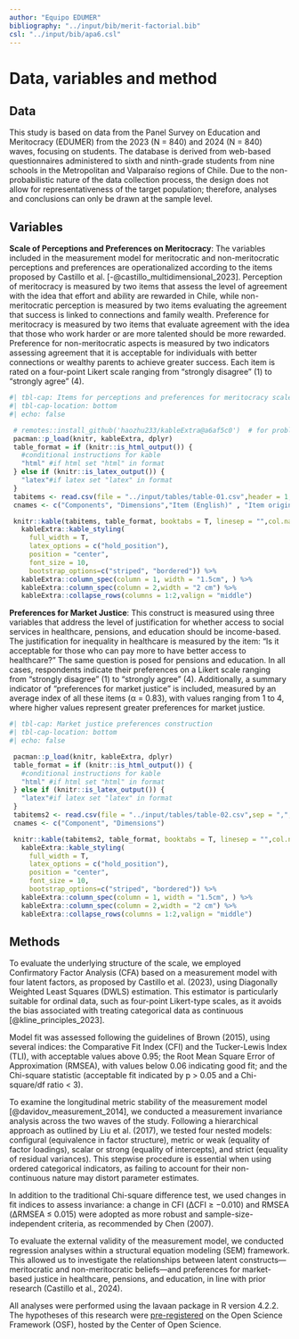 ```yaml
---
author: "Equipo EDUMER"
bibliography: "../input/bib/merit-factorial.bib"
csl: "../input/bib/apa6.csl"
---
```


# Data, variables and method

## Data

This study is based on data from the Panel Survey on Education and Meritocracy (EDUMER) from the 2023 (N = 840) and 2024 (N = 840) waves, focusing on students. The database is derived from web-based questionnaires administered to sixth and ninth-grade students from nine schools in the Metropolitan and Valparaíso regions of Chile. Due to the non-probabilistic nature of the data collection process, the design does not allow for representativeness of the target population; therefore, analyses and conclusions can only be drawn at the sample level.

## Variables

**Scale of Perceptions and Preferences on Meritocracy**: The variables included in the measurement model for meritocratic and non-meritocratic perceptions and preferences are operationalized according to the items proposed by Castillo et al. [-@castillo_multidimensional_2023]. Perception of meritocracy is measured by two items that assess the level of agreement with the idea that effort and ability are rewarded in Chile, while non-meritocratic perception is measured by two items evaluating the agreement that success is linked to connections and family wealth. Preference for meritocracy is measured by two items that evaluate agreement with the idea that those who work harder or are more talented should be more rewarded. Preference for non-meritocratic aspects is measured by two indicators assessing agreement that it is acceptable for individuals with better connections or wealthy parents to achieve greater success. Each item is rated on a four-point Likert scale ranging from "strongly disagree" (1) to "strongly agree" (4).

```r
#| tbl-cap: Items for perceptions and preferences for meritocracy scale
#| tbl-cap-location: bottom
#| echo: false

 # remotes::install_github('haozhu233/kableExtra@a6af5c0')  # for problems with collapse_rows()
 pacman::p_load(knitr, kableExtra, dplyr)
 table_format = if (knitr::is_html_output()) {
   #conditional instructions for kable
   "html" #if html set "html" in format
 } else if (knitr::is_latex_output()) {
   "latex"#if latex set "latex" in format
 }
 tabitems <- read.csv(file = "../input/tables/table-01.csv",header = 1,sep = ",",encoding = "UTF-8") # call file  generated externally for the table
 cnames <- c("Components", "Dimensions","Item (English)" , "Item original (Spanish)")

 knitr::kable(tabitems, table_format, booktabs = T, linesep = "",col.names = cnames) %>%
   kableExtra::kable_styling(
     full_width = T,
     latex_options = c("hold_position"),
     position = "center",
     font_size = 10,
     bootstrap_options=c("striped", "bordered")) %>%
   kableExtra::column_spec(column = 1, width = "1.5cm", ) %>%
   kableExtra::column_spec(column = 2,width = "2 cm") %>%
   kableExtra::collapse_rows(columns = 1:2,valign = "middle")
```


**Preferences for Market Justice**: This construct is measured using three variables that address the level of justification for whether access to social services in healthcare, pensions, and education should be income-based. The justification for inequality in healthcare is measured by the item: "Is it acceptable for those who can pay more to have better access to healthcare?" The same question is posed for pensions and education. In all cases, respondents indicate their preferences on a Likert scale ranging from "strongly disagree" (1) to "strongly agree" (4). Additionally, a summary indicator of "preferences for market justice" is included, measured by an average index of all these items (α = 0.83), with values ranging from 1 to 4, where higher values represent greater preferences for market justice.

```r
#| tbl-cap: Market justice preferences construction
#| tbl-cap-location: bottom
#| echo: false

 pacman::p_load(knitr, kableExtra, dplyr)
 table_format = if (knitr::is_html_output()) {
   #conditional instructions for kable
   "html" #if html set "html" in format
 } else if (knitr::is_latex_output()) {
   "latex"#if latex set "latex" in format
 }
 tabitems2 <- read.csv(file = "../input/tables/table-02.csv",sep = ",",encoding = "UTF-8") # call file  generated externally for the table
 cnames <- c("Component", "Dimensions")

 knitr::kable(tabitems2, table_format, booktabs = T, linesep = "",col.names = cnames) %>%
   kableExtra::kable_styling(
     full_width = T,
     latex_options = c("hold_position"),
     position = "center",
     font_size = 10,
     bootstrap_options=c("striped", "bordered")) %>%
   kableExtra::column_spec(column = 1, width = "1.5cm", ) %>%
   kableExtra::column_spec(column = 2,width = "2 cm") %>%
   kableExtra::collapse_rows(columns = 1:2,valign = "middle")
```


## Methods

To evaluate the underlying structure of the scale, we employed Confirmatory Factor Analysis (CFA) based on a measurement model with four latent factors, as proposed by Castillo et al. (2023), using Diagonally Weighted Least Squares (DWLS) estimation. This estimator is particularly suitable for ordinal data, such as four-point Likert-type scales, as it avoids the bias associated with treating categorical data as continuous \[@kline_principles_2023\].

Model fit was assessed following the guidelines of Brown (2015), using several indices: the Comparative Fit Index (CFI) and the Tucker-Lewis Index (TLI), with acceptable values above 0.95; the Root Mean Square Error of Approximation (RMSEA), with values below 0.06 indicating good fit; and the Chi-square statistic (acceptable fit indicated by p \> 0.05 and a Chi-square/df ratio \< 3).

To examine the longitudinal metric stability of the measurement model \[\@davidov_measurement_2014\], we conducted a measurement invariance analysis across the two waves of the study. Following a hierarchical approach as outlined by Liu et al. (2017), we tested four nested models: configural (equivalence in factor structure), metric or weak (equality of factor loadings), scalar or strong (equality of intercepts), and strict (equality of residual variances). This stepwise procedure is essential when using ordered categorical indicators, as failing to account for their non-continuous nature may distort parameter estimates.

In addition to the traditional Chi-square difference test, we used changes in fit indices to assess invariance: a change in CFI (ΔCFI ≥ −0.010) and RMSEA (ΔRMSEA ≤ 0.015) were adopted as more robust and sample-size-independent criteria, as recommended by Chen (2007).

To evaluate the external validity of the measurement model, we conducted regression analyses within a structural equation modeling (SEM) framework. This allowed us to investigate the relationships between latent constructs—meritocratic and non-meritocratic beliefs—and preferences for market-based justice in healthcare, pensions, and education, in line with prior research (Castillo et al., 2024).

All analyses were performed using the lavaan package in R version 4.2.2. The hypotheses of this research were [pre-registered](https://osf.io/hjat2/) on the Open Science Framework (OSF), hosted by the Center of Open Science.
